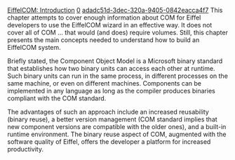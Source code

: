 [[Property:title|EiffelCOM: Introduction]]
[[Property:weight|0]]
[[Property:uuid|adadc51d-3dec-320a-9405-0842eacca4f7]]
This chapter attempts to cover enough information about COM for Eiffel developers to use the EiffelCOM wizard in an effective way. It does not cover all of COM ... that would (and does) require volumes. Still, this chapter presents the main concepts needed to understand how to build an EiffelCOM system. 

Briefly stated, the Component Object Model is a Microsoft binary standard that establishes how two binary units can access each other at runtime. Such binary units can run in the same process, in different processes on the same machine, or even on different machines. Components can be implemented in any language as long as the compiler produces binaries compliant with the COM standard. 

The advantages of such an approach include an increased reusability (binary reuse), a better version management (COM standard implies that new component versions are compatible with the older ones), and a built-in runtime environment. The binary reuse aspect of COM, augmented with the software quality of Eiffel, offers the developer a platform for increased productivity. 


{{seealso|<br/>
[[EiffelCOM Library| EiffelCOM library]]  <br/>
[[Generalities| Generalities]]  <br/>
[[COM Interfaces| COM Interfaces]]  <br/>
[[Coclass| Coclasses]]  <br/>
[[The Component Location| Component Location]]  <br/>
[[Access Type| Access Type]]  <br/>
[[Deeper into COM| Deeper into COM]]  }}




